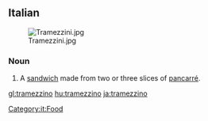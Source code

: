 ==Italian==
{{wikipedia|lang=it}}
[[Image:Tramezzini.jpg|thumb]]
===Noun===
{{it-noun|tramezzin|m|o|i}}

# A [[sandwich]] made from two or three slices of [[pancarré]].

[[Category:it:Food]]

[[gl:tramezzino]]
[[hu:tramezzino]]
[[ja:tramezzino]]